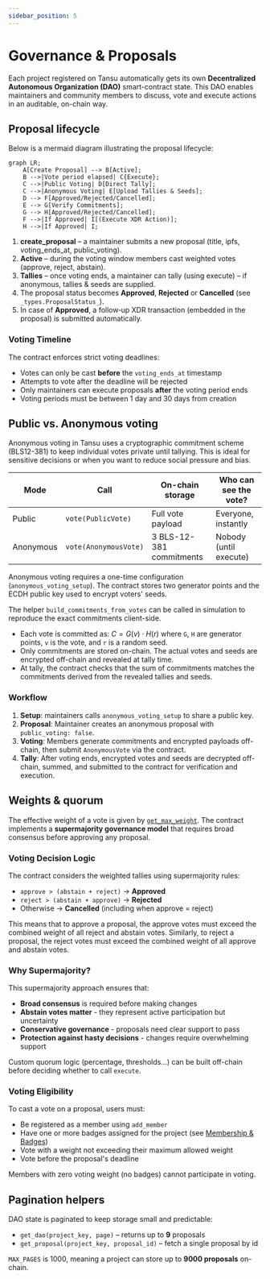 ```yaml
---
sidebar_position: 5
---
```


# Governance & Proposals

Each project registered on Tansu automatically gets its own **Decentralized Autonomous Organization (DAO)** smart-contract state. This DAO enables maintainers and community members to discuss, vote and execute actions in an auditable, on-chain way.

## Proposal lifecycle

Below is a mermaid diagram illustrating the proposal lifecycle:

```mermaid
graph LR;
    A[Create Proposal] --> B[Active];
    B -->|Vote period elapsed| C{Execute};
    C -->|Public Voting| D[Direct Tally];
    C -->|Anonymous Voting| E[Upload Tallies & Seeds];
    D --> F[Approved/Rejected/Cancelled];
    E --> G[Verify Commitments];
    G --> H[Approved/Rejected/Cancelled];
    F -->|If Approved| I[(Execute XDR Action)];
    H -->|If Approved| I;
```

1. **create_proposal** – a maintainer submits a new proposal (title, ipfs, voting_ends_at, public_voting).
2. **Active** – during the voting window members cast weighted votes (approve, reject, abstain).
3. **Tallies** – once voting ends, a maintainer can tally (using execute) – if anonymous, tallies & seeds are supplied.
4. The proposal status becomes **Approved**, **Rejected** or **Cancelled** (see `_types.ProposalStatus_`).
5. In case of **Approved**, a follow‑up XDR transaction (embedded in the proposal) is submitted automatically.

### Voting Timeline

The contract enforces strict voting deadlines:

- Votes can only be cast **before** the `voting_ends_at` timestamp
- Attempts to vote after the deadline will be rejected
- Only maintainers can execute proposals **after** the voting period ends
- Voting periods must be between 1 day and 30 days from creation

## Public vs. Anonymous voting

Anonymous voting in Tansu uses a cryptographic commitment scheme (BLS12-381) to keep individual votes private until tallying. This is ideal for sensitive decisions or when you want to reduce social pressure and bias.

| Mode | Call | On-chain storage | Who can see the vote? |
| --- | --- | --- | --- |
| Public | `vote(PublicVote)` | Full vote payload | Everyone, instantly |
| Anonymous | `vote(AnonymousVote)` | 3 BLS-12-381 commitments | Nobody (until execute) |

Anonymous voting requires a one-time configuration (`anonymous_voting_setup`). The contract stores two generator points and the ECDH public key used to encrypt voters' seeds.

The helper `build_commitments_from_votes` can be called in simulation to reproduce the exact commitments client-side.

- Each vote is committed as: $C = G(v) \cdot H(r)$ where `G`, `H` are generator points, `v` is the vote, and `r` is a random seed.
- Only commitments are stored on-chain. The actual votes and seeds are encrypted off-chain and revealed at tally time.
- At tally, the contract checks that the sum of commitments matches the commitments derived from the revealed tallies and seeds.

### Workflow

1. **Setup**: maintainers calls `anonymous_voting_setup` to share a public key.
2. **Proposal**: Maintainer creates an anonymous proposal with `public_voting: false`.
3. **Voting**: Members generate commitments and encrypted payloads off-chain, then submit `AnonymousVote` via the contract.
4. **Tally**: After voting ends, encrypted votes and seeds are decrypted off-chain, summed, and submitted to the contract for verification and execution.

## Weights & quorum

The effective weight of a vote is given by [`get_max_weight`](./membership.mdx). The contract implements a **supermajority governance model** that requires broad consensus before approving any proposal.

### Voting Decision Logic

The contract considers the weighted tallies using supermajority rules:

- `approve > (abstain + reject)` → **Approved**
- `reject > (abstain + approve)` → **Rejected**
- Otherwise → **Cancelled** (including when approve = reject)

This means that to approve a proposal, the approve votes must exceed the combined weight of all reject and abstain votes. Similarly, to reject a proposal, the reject votes must exceed the combined weight of all approve and abstain votes.

### Why Supermajority?

This supermajority approach ensures that:

- **Broad consensus** is required before making changes
- **Abstain votes matter** - they represent active participation but uncertainty
- **Conservative governance** - proposals need clear support to pass
- **Protection against hasty decisions** - changes require overwhelming support

Custom quorum logic (percentage, thresholds…) can be built off-chain before deciding whether to call `execute`.

### Voting Eligibility

To cast a vote on a proposal, users must:

- Be registered as a member using `add_member`
- Have one or more badges assigned for the project (see [Membership & Badges](./membership.mdx))
- Vote with a weight not exceeding their maximum allowed weight
- Vote before the proposal's deadline

Members with zero voting weight (no badges) cannot participate in voting.

## Pagination helpers

DAO state is paginated to keep storage small and predictable:

- `get_dao(project_key, page)` – returns up to **9** proposals
- `get_proposal(project_key, proposal_id)` – fetch a single proposal by id

`MAX_PAGES` is 1000, meaning a project can store up to **9000 proposals** on-chain.
